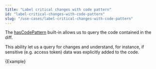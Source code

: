 ```yaml
---
title: "Label critical changes with code pattern"
id: "label-critical-changes-with-code-pattern"
slug: "/use-cases/label-critical-changes-with-code-pattern"
---
```



The [hasCodePattern](/guides/built-ins#hascodepattern) built-in allows us to query the code contained in the diff.

This ability let us a query for changes and understand, for instance, if sensitive (e.g. access token) data was explicitly added to the code.

<CodeBlock language="yml">{Example}</CodeBlock>
